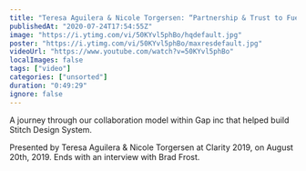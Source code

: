 ```yaml
---
title: "Teresa Aguilera & Nicole Torgersen: “Partnership & Trust to Fuel Growth” — Clarity 2019"
publishedAt: "2020-07-24T17:54:55Z"
image: "https://i.ytimg.com/vi/50KYvl5phBo/hqdefault.jpg"
poster: "https://i.ytimg.com/vi/50KYvl5phBo/maxresdefault.jpg"
videoUrl: "https://www.youtube.com/watch?v=50KYvl5phBo"
localImages: false
tags: ["video"]
categories: ["unsorted"]
duration: "0:49:29"
ignore: false
---
```

A journey through our collaboration model within Gap inc that helped build Stitch Design System.

Presented by Teresa Aguilera & Nicole Torgersen at Clarity 2019, on August 20th, 2019. Ends with an interview with Brad Frost.
